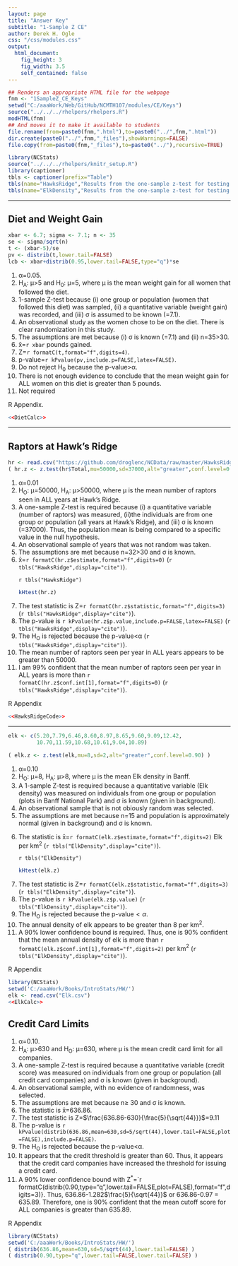 ```yaml
---
layout: page
title: "Answer Key"
subtitle: "1-Sample Z CE"
author: Derek H. Ogle
css: "/css/modules.css"
output:
  html_document:
    fig_height: 3
    fig_width: 3.5
    self_contained: false
---
```


```r
## Renders an appropriate HTML file for the webpage
fnm <- "1SampleZ_CE_Keys"
setwd("C:/aaaWork/Web/GitHub/NCMTH107/modules/CE/Keys")
source("../../../rhelpers/rhelpers.R")
modHTML(fnm)
## And moves it to make it available to students
file.rename(from=paste0(fnm,".html"),to=paste0("../",fnm,".html"))
dir.create(paste0("../",fnm,"_files"),showWarnings=FALSE)
file.copy(from=paste0(fnm,"_files"),to=paste0("../"),recursive=TRUE)
```

```r
library(NCStats)
source("../../../rhelpers/knitr_setup.R")
library(captioner)
tbls <- captioner(prefix="Table")
tbls(name="HawksRidge","Results from the one-sample z-test for testing that the mean number of hawks observed at Hawk Ridge, MN is greater than 50000 per year.")
tbls(name="ElkDensity","Results from the one-sample z-test for testing that the mean density of elk in ALL plots in Banff is greater than 8 per km$^{2}$.")
```

----

## Diet and Weight Gain
```r
xbar <- 6.7; sigma <- 7.1; n <- 35
se <- sigma/sqrt(n)
t <- (xbar-5)/se
pv <- distrib(t,lower.tail=FALSE)
lcb <- xbar+distrib(0.95,lower.tail=FALSE,type="q")*se
```

<ol>
<li>&alpha;=0.05.</li>
<li>H<sub>A</sub>: &mu;>5 and H<sub>0</sub>: &mu;=5, where &mu; is the mean weight gain for all women that followed the diet.</li>
<li>1-sample Z-test because (i) one group or population (women that followed this diet) was sampled, (ii) a quantitative variable (weight gain) was recorded, and (iii) &sigma; is assumed to be known (=7.1).</li>
<li>An observational study as the women chose to be on the diet. There is clear randomization in this study.</li>
<li>The assumptions are met because (i) &sigma; is known (=7.1) and (ii) n=35>30.</li>
<li>x&#772;=`r xbar` pounds gained.</li>
<li>Z=`r formatC(t,format="f",digits=4)`.</li>
<li>p-value=`r kPvalue(pv,include.p=FALSE,latex=FALSE)`.</li>
<li>Do not reject H<sub>0</sub> because the p-value>&alpha;.</li>
<li>There is not enough evidence to conclude that the mean weight gain for ALL women on this diet is greater than 5 pounds.</li>
<li>Not required</li>
</ol>

R Appendix.
```r
<<DietCalc>>
```

----

## Raptors at Hawk's Ridge

```r
hr <- read.csv("https://github.com/droglenc/NCData/raw/master/HawksRidge.csv")
( hr.z <- z.test(hr$Total,mu=50000,sd=37000,alt="greater",conf.level=0.99) )
```

<ol>
<li>&alpha;=0.01</li>
<li>H<sub>O</sub>: &mu;=50000, H<sub>A</sub>: &mu;>50000, where &mu; is the mean number of raptors seen in ALL years at Hawk's Ridge.</li>
<li>A one-sample Z-test is required because (i) a quantitative variable (number of raptors) was measured, (ii)the individuals are from one group or population (all years at Hawk's Ridge), and (iii) &sigma; is known (=37000). Thus, the population mean is being compared to a specific value in the null hypothesis.</li>
<li>An observational sample of years that was not random was taken.</li>
<li>The assumptions are met because n=32>30 and &sigma; is known.</li>
<li>x&#772;=`r formatC(hr.z$estimate,format="f",digits=0)` (`r tbls("HawksRidge",display="cite")`).</li>

`r tbls("HawksRidge")`

```r
kHtest(hr.z)
```
<li>The test statistic is Z=`r formatC(hr.z$statistic,format="f",digits=3)` (`r tbls("HawksRidge",display="cite")`).</li>
<li>The p-value is `r kPvalue(hr.z$p.value,include.p=FALSE,latex=FALSE)` (`r tbls("HawksRidge",display="cite")`).</li>
<li>The H<sub>O</sub> is rejected because the p-value<&alpha; (`r tbls("HawksRidge",display="cite")`).</li>
<li>The mean number of raptors seen per year in ALL years appears to be greater than 50000.</li>
<li>I am 99% confident that the mean number of raptors seen per year in ALL years is more than `r formatC(hr.z$conf.int[1],format="f",digits=0)` (`r tbls("HawksRidge",display="cite")`).</li>
</ol>

R Appendix
```r
<<HawksRidgeCode>>
```

----

\section*{Elk Density in Banff}
```r
elk <- c(5.20,7.79,6.46,8.60,8.97,8.65,9.60,9.09,12.42,
         10.70,11.59,10.68,10.61,9.04,10.89)
```
```r
( elk.z <- z.test(elk,mu=8,sd=2,alt="greater",conf.level=0.90) )
```

<ol>
  <li>&alpha;=0.10
  <li>H<sub>O</sub>: &mu;=8, H<sub>A</sub>: &mu;>8, where &mu; is the mean Elk density in Banff.
  <li>A 1-sample Z-test is required because a quantitative variable (Elk density) was measured on individuals from one group or population (plots in Banff National Park) and &sigma; is known (given in background).
  <li>An observational sample that is not obiously random was selected.
  <li>The assumptions are met because n=15 and population is approximately normal (given in background) and &sigma; is known.
  <li>The statistic is x&#772;=`r formatC(elk.z$estimate,format="f",digits=2)` Elk per km<sup>2</sup> (`r tbls("ElkDensity",display="cite")`).

`r tbls("ElkDensity")`
```r
kHtest(elk.z)
```

  <li>The test statistic is Z=`r formatC(elk.z$statistic,format="f",digits=3)` (`r tbls("ElkDensity",display="cite")`).
  <li>The p-value is `r kPvalue(elk.z$p.value)` (`r tbls("ElkDensity",display="cite")`).
  <li>The H<sub>O</sub> is rejected because the p-value$<\alpha$.
  <li>The annual density of elk appears to be greater than 8 per km$^{2}$.
  <li>A 90% lower confidence bound is required.  Thus, one is 90% confident that the mean annual density of elk is more than `r formatC(elk.z$conf.int[1],format="f",digits=2)` per km$^{2}$ (`r tbls("ElkDensity",display="cite")`).
</ol>

R Appendix
```r
library(NCStats)
setwd('C:/aaaWork/Books/IntroStats/HW/')
elk <- read.csv("Elk.csv")
<<ElkCalc>>
```


## Credit Card Limits

<ol>
  <li>&alpha;=0.10.
  <li>H<sub>A</sub>: &mu;>630 and H<sub>O</sub>: &mu;=630, where &mu; is the mean credit card limit for all companies.
  <li>A one-sample Z-test is required because a quantitative variable (credit score) was measured on individuals from one group or population (all credit card companies) and &sigma; is known (given in background).
  <li>An observational sample, with no evidence of randomness, was selected.
  <li>The assumptions are met because n$\geq$ 30 and &sigma; is known.
  <li>The statistic is x&#772;=636.86.
  <li>The test statistic is Z=$\frac{636.86-630}{\frac{5}{\sqrt{44}}}$=9.11
  <li>The p-value is `r kPvalue(distrib(636.86,mean=630,sd=5/sqrt(44),lower.tail=FALSE,plot=FALSE),include.p=FALSE)`.
  <li>The H<sub>O</sub> is rejected because the p-value<&alpha;.
  <li>It appears that the credit threshold is greater than 60. Thus, it appears that the credit card companies have increased the threshold for issuing a credit card.
  <li>A 90% lower confidence bound with Z<sup>*</sup>=`r formatC(distrib(0.90,type="q",lower.tail=FALSE,plot=FALSE),format="f",digits=3)}. Thus, 636.86-1.282$\frac{5}{\sqrt{44}}$ or 636.86-0.97 = 635.89. Therefore, one is 90% confident that the mean cutoff score for ALL companies is greater than 635.89.
</ol>

R Appendix
```r
library(NCStats)
setwd('C:/aaaWork/Books/IntroStats/HW/')
( distrib(636.86,mean=630,sd=5/sqrt(44),lower.tail=FALSE) )
( distrib(0.90,type="q",lower.tail=FALSE,lower.tail=FALSE) )
```
